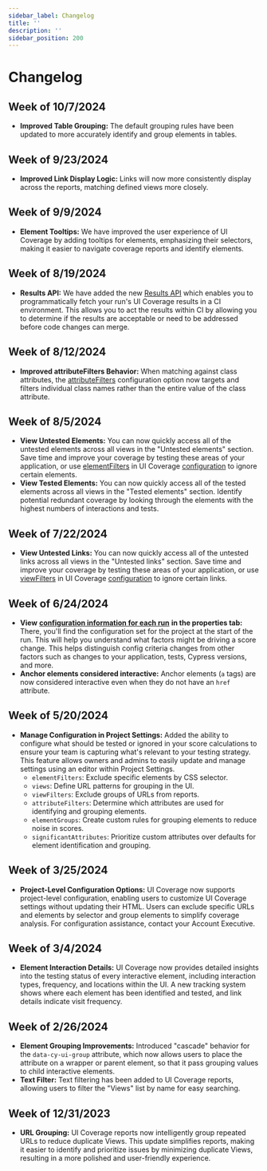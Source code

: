 ```yaml
---
sidebar_label: Changelog
title: ''
description: ''
sidebar_position: 200
---
```


# Changelog

## **Week of 10/7/2024**

- **Improved Table Grouping:** The default grouping rules have been updated to more accurately identify and group elements in tables.

## **Week of 9/23/2024**

- **Improved Link Display Logic:** Links will now more consistently display across the reports, matching defined views more closely.

## **Week of 9/9/2024**

- **Element Tooltips:** We have improved the user experience of UI Coverage by adding tooltips for elements, emphasizing their selectors, making it easier to navigate coverage reports and identify elements.

## Week of 8/19/2024

- **Results API:** We have added the new [Results API](/ui-coverage/results-api) which enables you to programmatically fetch your run's UI Coverage results in a CI environment. This allows you to act the results within CI by allowing you to determine if the results are acceptable or need to be addressed before code changes can merge.

## **Week of 8/12/2024**

- **Improved attributeFilters Behavior:** When matching against class attributes, the [attributeFilters](/ui-coverage/configuration/attributefilters) configuration option now targets and filters individual class names rather than the entire value of the class attribute.

## Week of 8/5/2024

- **View Untested Elements:** You can now quickly access all of the untested elements across all views in the "Untested elements" section.
  Save time and improve your coverage by testing these areas of your application, or use
  [elementFilters](/ui-coverage/configuration/elementfilters) in UI Coverage [configuration](/ui-coverage/configuration/overview) to ignore certain elements.
- **View Tested Elements:** You can now quickly access all of the tested elements across all views in the "Tested elements" section. Identify potential redundant coverage by looking through the elements with the highest numbers of interactions and tests.

## Week of 7/22/2024

- **View Untested Links:** You can now quickly access all of the untested links across all views in the "Untested links" section. Save time and improve your coverage by testing these areas of your application,
  or use [viewFilters](/ui-coverage/configuration/viewfilters) in UI Coverage [configuration](/ui-coverage/configuration/overvie) to ignore certain links.

## Week of 6/24/2024

- **View** [**configuration information for each run**](/accessibility/configuration/overview#Viewing-Configuration-for-a-Run) **in the properties tab:** There, you'll find the configuration set for the project at the start of the run. This will help you understand what factors might be driving a score change. This helps distinguish config criteria changes from other factors such as changes to your application, tests, Cypress versions, and more.
- **Anchor elements considered interactive:** Anchor elements (`a` tags) are now considered interactive even when they do not have an `href` attribute.

## Week of 5/20/2024

- **Manage Configuration in Project Settings:** Added the ability to configure what should be tested or ignored in your score calculations to ensure your team is capturing what's relevant to your testing strategy. This feature allows owners and admins to easily update and manage settings using an editor within Project Settings.
  - `elementFilters`: Exclude specific elements by CSS selector.
  - `views`: Define URL patterns for grouping in the UI.
  - `viewFilters`: Exclude groups of URLs from reports.
  - `attributeFilters`: Determine which attributes are used for identifying and grouping elements.
  - `elementGroups`: Create custom rules for grouping elements to reduce noise in scores.
  - `significantAttributes`: Prioritize custom attributes over defaults for element identification and grouping.

## Week of 3/25/2024

- **Project-Level Configuration Options:** UI Coverage now supports project-level configuration, enabling users to customize UI Coverage settings without updating their HTML. Users can exclude specific URLs and elements by selector and group elements to simplify coverage analysis. For configuration assistance, contact your Account Executive.

## Week of 3/4/2024

- **Element Interaction Details:** UI Coverage now provides detailed insights into the testing status of every interactive element, including interaction types, frequency, and locations within the UI. A new tracking system shows where each element has been identified and tested, and link details indicate visit frequency.

## Week of 2/26/2024

- **Element Grouping Improvements:** Introduced "cascade" behavior for the `data-cy-ui-group` attribute, which now allows users to place the attribute on a wrapper or parent element, so that it pass grouping values to child interactive elements.
- **Text Filter:** Text filtering has been added to UI Coverage reports, allowing users to filter the "Views" list by name for easy searching.

## Week of 12/31/2023

- **URL Grouping:** UI Coverage reports now intelligently group repeated URLs to reduce duplicate Views. This update simplifies reports, making it easier to identify and prioritize issues by minimizing duplicate Views, resulting in a more polished and user-friendly experience.
